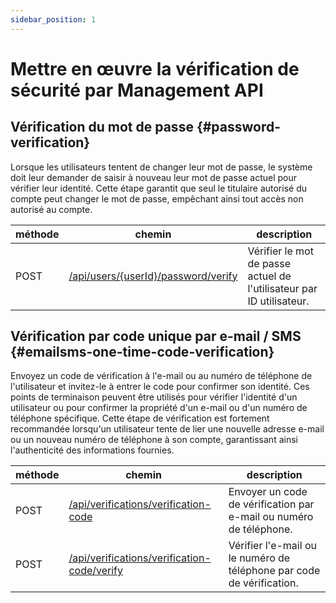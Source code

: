 ```yaml
---
sidebar_position: 1
---
```


# Mettre en œuvre la vérification de sécurité par Management API

## Vérification du mot de passe \{#password-verification}

Lorsque les utilisateurs tentent de changer leur mot de passe, le système doit leur demander de saisir à nouveau leur mot de passe actuel pour vérifier leur identité. Cette étape garantit que seul le titulaire autorisé du compte peut changer le mot de passe, empêchant ainsi tout accès non autorisé au compte.

| méthode | chemin                                                                                                   | description                                                          |
| ------- | -------------------------------------------------------------------------------------------------------- | -------------------------------------------------------------------- |
| POST    | [/api/users/\{userId\}/password/verify](https://openapi.logto.io/operation/operation-verifyuserpassword) | Vérifier le mot de passe actuel de l'utilisateur par ID utilisateur. |

## Vérification par code unique par e-mail / SMS \{#emailsms-one-time-code-verification}

Envoyez un code de vérification à l'e-mail ou au numéro de téléphone de l'utilisateur et invitez-le à entrer le code pour confirmer son identité. Ces points de terminaison peuvent être utilisés pour vérifier l'identité d'un utilisateur ou pour confirmer la propriété d'un e-mail ou d'un numéro de téléphone spécifique. Cette étape de vérification est fortement recommandée lorsqu'un utilisateur tente de lier une nouvelle adresse e-mail ou un nouveau numéro de téléphone à son compte, garantissant ainsi l'authenticité des informations fournies.

| méthode | chemin                                                                                                                           | description                                                           |
| ------- | -------------------------------------------------------------------------------------------------------------------------------- | --------------------------------------------------------------------- |
| POST    | [/api/verifications/verification-code](https://openapi.logto.io/operation/operation-createverificationbyverificationcode)        | Envoyer un code de vérification par e-mail ou numéro de téléphone.    |
| POST    | [/api/verifications/verification-code/verify](https://openapi.logto.io/operation/operation-verifyverificationbyverificationcode) | Vérifier l'e-mail ou le numéro de téléphone par code de vérification. |
